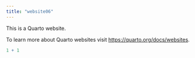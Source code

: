```yaml
---
title: "website06"
---
```


This is a Quarto website.

To learn more about Quarto websites visit <https://quarto.org/docs/websites>.

```r
1 + 1
```
